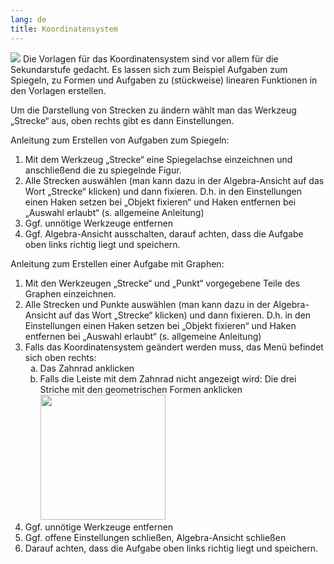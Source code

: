 ```yaml
---
lang: de
title: Koordinatensystem
---
```


![](ggb_bsp_koordinaten1.png)
Die Vorlagen für das Koordinatensystem sind vor allem für die Sekundarstufe gedacht. Es lassen sich zum Beispiel Aufgaben zum Spiegeln, zu Formen und Aufgaben zu (stückweise) linearen Funktionen in den Vorlagen erstellen.

::: {.callout-note}
Um die Darstellung von Strecken zu ändern wählt man das Werkzeug „Strecke“ aus, oben rechts gibt es dann Einstellungen.
:::

Anleitung zum Erstellen von Aufgaben zum Spiegeln:

1.	Mit dem Werkzeug „Strecke“ eine Spiegelachse einzeichnen und anschließend die zu spiegelnde Figur.
2.	Alle Strecken auswählen (man kann dazu in der Algebra-Ansicht auf das Wort „Strecke“ klicken) und dann fixieren. D.h. in den Einstellungen einen Haken setzen bei „Objekt fixieren“ und Haken entfernen bei „Auswahl erlaubt“ (s. allgemeine Anleitung)
3.	Ggf. unnötige Werkzeuge entfernen
4.	Ggf. Algebra-Ansicht ausschalten, darauf achten, dass die Aufgabe oben links richtig liegt und speichern.

Anleitung zum Erstellen einer Aufgabe mit Graphen:

1.	Mit den Werkzeugen „Strecke“ und „Punkt“ vorgegebene Teile des Graphen einzeichnen.
2.	Alle Strecken und Punkte auswählen (man kann dazu in der Algebra-Ansicht auf das Wort „Strecke“ klicken) und dann fixieren. D.h. in den Einstellungen einen Haken setzen bei „Objekt fixieren“ und Haken entfernen bei „Auswahl erlaubt“ (s. allgemeine Anleitung)
3.	Falls das Koordinatensystem geändert werden muss, das Menü befindet sich oben rechts:
    a.	Das Zahnrad anklicken
    b.	Falls die Leiste mit dem Zahnrad nicht angezeigt wird: Die drei Striche mit den geometrischen Formen anklicken
    ![](ggb_koordinaten_01.png){width=200}
4.	Ggf. unnötige Werkzeuge entfernen
5.	Ggf. offene Einstellungen schließen, Algebra-Ansicht schließen
6.	Darauf achten, dass die Aufgabe oben links richtig liegt und speichern.
